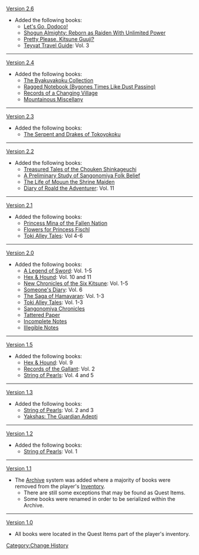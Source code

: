 [[Version 2.6]]
* Added the following books:
**[[Let's Go, Dodoco!]]
**[[Shogun Almighty: Reborn as Raiden With Unlimited Power]]
**[[Pretty Please, Kitsune Guuji?]]
**[[Teyvat Travel Guide]]: Vol. 3
----
[[Version 2.4]]
* Added the following books:
**[[The Byakuyakoku Collection]]
**[[Ragged Notebook (Bygones Times Like Dust Passing)]]
**[[Records of a Changing Village]]
**[[Mountainous Miscellany]]
----
[[Version 2.3]]
* Added the following books:
**[[The Serpent and Drakes of Tokoyokoku]]
----
[[Version 2.2]]
* Added the following books:
**[[Treasured Tales of the Chouken Shinkageuchi]]
**[[A Preliminary Study of Sangonomiya Folk Belief]]
**[[The Life of Mouun the Shrine Maiden]]
**[[Diary of Roald the Adventurer]]: Vol. 11
----
[[Version 2.1]]
* Added the following books:
**[[Princess Mina of the Fallen Nation]]
**[[Flowers for Princess Fischl]]
**[[Toki Alley Tales]]: Vol 4-6
----
[[Version 2.0]]
* Added the following books:
**[[A Legend of Sword]]: Vol. 1-5
**[[Hex & Hound]]: Vol. 10 and 11
**[[New Chronicles of the Six Kitsune]]: Vol. 1-5
**[[Someone's Diary]]: Vol. 6
**[[The Saga of Hamavaran]]: Vol. 1-3
**[[Toki Alley Tales]]: Vol. 1-3
**[[Sangonomiya Chronicles]]
**[[Tattered Paper]]
**[[Incomplete Notes]]
**[[Illegible Notes]]
----
[[Version 1.5]]
*Added the following books:
**[[Hex & Hound]]: Vol. 9
**[[Records of the Gallant]]: Vol. 2
**[[String of Pearls]]: Vol. 4 and 5
----
[[Version 1.3]]
*Added the following books:
**[[String of Pearls]]: Vol. 2 and 3
**[[Yakshas: The Guardian Adepti]]
----
[[Version 1.2]]
*Added the following books:
**[[String of Pearls]]: Vol. 1
----
[[Version 1.1]]
* The [[Archive]] system was added where a majority of books were removed from the player's [[Inventory]].
** There are still some exceptions that may be found as Quest Items.
** Some books were renamed in order to be serialized within the Archive.
----
[[Version 1.0]]
* All books were located in the Quest Items part of the player's inventory.
<noinclude>[[Category:Change History]]</noinclude>